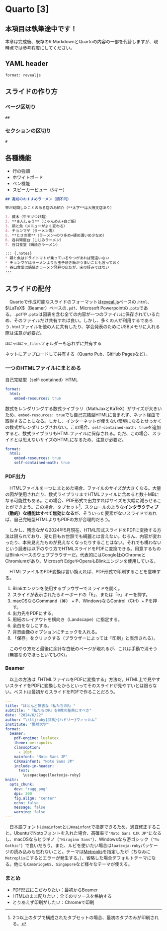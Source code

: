 # Quarto [3]

:::{.callout-important}
## 本項目は執筆途中です！

本章は完成後、既存のR MarkdownとQuartoの内容の一部を代替しますが、現時点では参考程度にしてください。
:::

## YAML header

`format: revealjs`

## スライドの作り方

### ページ区切り

`##`

### セクションの区切り

`#`

## 各種機能

* 行の強調
* ホワイトボード
* ペン機能
* スピーカービュー（`S`キー）

```.markdown
## 高知のおすすめラーメン（順不同）

宋が訪問したことのある店のみ紹介（**太字**は大阪支店あり）

1. 蔵木（牛モツつけ麺）
2. **まんしゅう**（じゃんめん+白ご飯）
3. 鶏と魚（メニューがよく変わる）
4. チョンマゲ（ラーメン零）
5. **とさの家**（ラーメン+のり多め+硬め濃いめ少なめ）
6. 呑兵衛屋台（しじみラーメン）
7. 谷口食堂（鍋焼きラーメン）

::: {.notes}
* 鶏と魚はドライトマトが乗っているやつがあれば間違いない
* チョンマゲはラーメンよりも玉子焼き飯がうまいことも言っておく
* 谷口食堂は鍋焼きラーメン発祥の店だが、宋の好みではない
:::
```

## スライドの配付

　Quartoで作成可能なスライドのフォーマットは[reveal.js](https://revealjs.com/)ベースの`.html`、$\LaTeX$（Beamer）ベースの`.pdf`、Microsoft Powerpointの`.pptx`である。`.pdf`や`.pptx`は図表を含む全ての内容が一つのファイルに保存されているため、そのファイルだけ共有すれば良い。しかし、多くの人が利用するであろう`.html`ファイルを他の人に共有したり、学会発表のためにUSBメモリに入れる際は注意が必要だ。

`ほにゃほにゃ_files`フォルダーも忘れずに共有する

ネットにアップロードして共有する（Quarto Pub、GitHub Pagesなど）。

### 一つのHTMLファイルにまとめる

自己完結型（self-contained）HTML

```yaml
format:
  html:
    embed-resources: true
```

数式をレンダリングする数式ライブラリ（MathJaxとKaTeX）がサイズが大きいため、`embed-resources: true`でも自己完結型HTMLに含まれず、ネット経由で取得することになる。しかし、インターネットが使えない環境になるとせっかくの数式がレンダリングされない。この場合、`self-contained-math: true`を追加すると、数式ライブラリもHTMLファイルに保存される。ただ、この場合、スライドとは思えないサイズのHTMLになるため、注意が必要だ。

```yaml
format:
  html:
    embed-resources: true
    self-contained-math: true
```

### PDF出力

　HTMLファイルを一つにまとめた場合、ファイルのサイズが大きくなる。大量の図が使用されたり、数式ライブラリまでHTMLファイルに含めると数十MBになる可能性もある。この場合、PDF形式で出力すればサイズを大幅に減らせることができよう。この場合、タブセット[^pdf-tabset]、スクロールのような**インタラクティブ（動的）な機能はすべて無効になる**が、そういった要素がないスライドであれば、自己完結型HTMLよりもPDFの方が合理的だろう。

[^pdf-tabset]: 2つ以上のタブで構成されたタブセットの場合、最初のタブのみが印刷される。

　しかし、残念ながら2024年5月現在、HTML形式スライドをPDFに変換する方法は限られており、見た目もお世辞でも綺麗とは言えない。むろん、内容が変わったり、本来見えたものが見えなくなったりすることはない。それでも構わないという読者は以下のやり方でHTMLスライドをPDFに変換できる。用意するものはBlinkベースのウェブブラウザーだ。代表的にはGoogle社のChromeとChromiumがあり、Microsoft EdgeやOperaもBlinkエンジンを使用している。

　HTMLファイルのPDF変換は言い換えれば、PDF形式で印刷することを意味する。

1. Blinkエンジンを使用するブラウザーでスライドを開く。
2. スライドが表示されたらキーボードの「E」、または「e」キーを押す。
3. macOSならCommand（⌘） + P、WindowsならControl（Ctrl）+ Pを押す。
4. 出力先をPDFにする。
5. 用紙のレイアウトを横向き（Landscape）に指定する。
6. 余白をなしにする。
7. 背景画像のオプションにチェックを入れる。
8. 「保存」をクリックする（ブラウザーによっては「印刷」と表示される）。

　このやり方だと最後に余計な白紙のページが現れるが、これは手動で消そう（無害なのでほっといてもOK）。

### Beamer

　以上の方法は「HTMLファイルをPDFに変換する」方法だ。HTML上で見やすいスライドをPDFに変換したからといってそのスライドが見やすいとは限らない。ベストは最初からスライドをPDFで作ることだろう。

```yaml
---
title: "ほとんど無害な『私たちのR』"
subtitle: "『私たちのR』をR教の聖典にすべき"
date: "2024/6/22"
author: "\\ltjruby{羽鳥}{ハドリー}ウィッカム"
institute: "整然大学"
format: 
  beamer:
    pdf-engine: lualatex
    theme: metropolis
    classoption:
      - 10pt
    mainfont: "Noto Sans JP"
    CJKmainfont: "Noto Sans JP"
    include-in-header: 
      text: |
        \usepackage{luatexja-ruby}
knitr: 
  opts_chunk: 
    dev: "ragg_png"
    dpi: 300
    fig.align: "center"
    echo: false
    message: false
    warning: false
---
```

　日本語フォントは`mainfont`と`CJKmainfont`で指定できるため、適宜修正すること。UbuntuでNotoフォントを入れた場合、高確率で`"Noto Sans CJK JP"`になるし、macOSならヒラギノ（`"Hiragino Sans"`）、Windowsなら游ゴシック（`"Yu Gothic"`）で良いだろう。また、ルビを使いたい場合は`luatexja-ruby`パッケージの読み込みも忘れないこと。テーマは[Metroplis](https://github.com/matze/mtheme)を指定したが（ちなみに`Metroplis`にするとエラーが発生する。）、省略した場合デフォルトテーマになる。他にも`CambridgeUS`、`Singapore`など様々なテーマが使える。

### まとめ

* PDF形式にこだわりたい：最初からBeamer
* HTMLのまま配りたい：全てのリソースを格納する
* とりあえず印刷がしたい：Chromeで印刷
